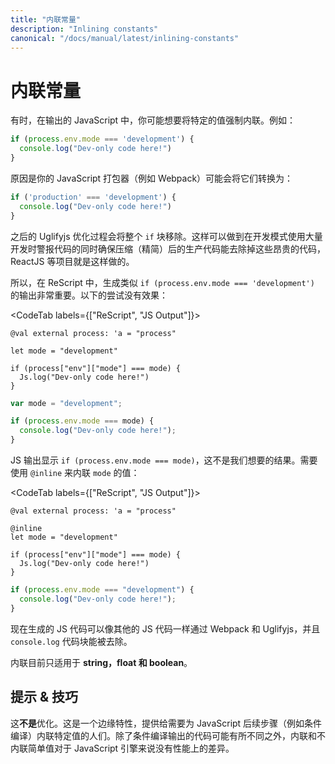 ```yaml
---
title: "内联常量"
description: "Inlining constants"
canonical: "/docs/manual/latest/inlining-constants"
---
```


<!--
# Inlining Constants
-->
# 内联常量

<!--
Sometime, in the JavaScript output, you might want a certain value to be forcefully inlined. For example:
-->

有时，在输出的 JavaScript 中，你可能想要将特定的值强制内联。例如：

```js
if (process.env.mode === 'development') {
  console.log("Dev-only code here!")
}
```

<!--
The reason is that your JavaScript bundler (e.g. Webpack) might turn that into:
-->

原因是你的 JavaScript 打包器（例如 Webpack）可能会将它们转换为：

```js
if ('production' === 'development') {
  console.log("Dev-only code here!")
}
```

<!--
Then your subsequent Uglifyjs optimization would remove that entire `if` block. This is how projects like ReactJS provide a development mode code with plenty of dev warnings, while ensuring that the uglified (minified) production code is free of those expensive blocks.
-->

之后的 Uglifyjs 优化过程会将整个 `if` 块移除。这样可以做到在开发模式使用大量开发时警报代码的同时确保压缩（精简）后的生产代码能去除掉这些昂贵的代码，ReactJS 等项目就是这样做的。

<!--
So, in ReScript, producing that example `if (process.env.mode === 'development')` output is important. This first try doesn't work:
-->

所以，在 ReScript 中，生成类似 `if (process.env.mode === 'development')` 的输出非常重要。以下的尝试没有效果：

<CodeTab labels={["ReScript", "JS Output"]}>

```res example
@val external process: 'a = "process"

let mode = "development"

if (process["env"]["mode"] === mode) {
  Js.log("Dev-only code here!")
}
```
```js
var mode = "development";

if (process.env.mode === mode) {
  console.log("Dev-only code here!");
}
```

</CodeTab>

<!--
The JS output shows `if (process.env.mode === mode)`, which isn't what we wanted. To inline `mode`'s value, use `@inline`:
-->

JS 输出显示 `if (process.env.mode === mode)`，这不是我们想要的结果。需要使用 `@inline` 来内联 `mode` 的值：

<CodeTab labels={["ReScript", "JS Output"]}>

```res example
@val external process: 'a = "process"

@inline
let mode = "development"

if (process["env"]["mode"] === mode) {
  Js.log("Dev-only code here!")
}
```
```js
if (process.env.mode === "development") {
  console.log("Dev-only code here!");
}
```

</CodeTab>

<!--
Now your resulting JS code can pass through Webpack and Uglifyjs like the rest of your JavaScript code, and that whole `console.log` can be removed.
-->

现在生成的 JS 代码可以像其他的 JS 代码一样通过 Webpack 和 Uglifyjs，并且 `console.log` 代码块能被去除。

<!--
The inlining currently only works for **string, float and boolean**.
-->

内联目前只适用于 **string，float 和 boolean**。

<!--
## Tips & Tricks
-->
## 提示 & 技巧

<!--
This is **not** an optimization. This is an edge-case feature for folks who absolutely need particular values inlined for a JavaScript post-processing step, like conditional compilation. Beside the difference in code that the conditional compilation might end up outputting, there's no performance difference between inlining and not inlining simple values in the eyes of a JavaScript engine.
-->

这**不是**优化。这是一个边缘特性，提供给需要为 JavaScript 后续步骤（例如条件编译）内联特定值的人们。除了条件编译输出的代码可能有所不同之外，内联和不内联简单值对于 JavaScript 引擎来说没有性能上的差异。
